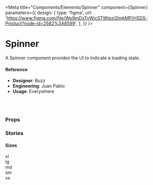 
<Meta
  title="Components/Elements/Spinner"
  component={Spinner}
  parameters={{
    design: {
      type: 'figma',
      url:
        'https://www.figma.com/file/Wp9mDxTvWicSTWtezj2ImkMP/HSDS-Product?node-id=2582%3A8599',
    },
  }}
/>

# Spinner

A Spinner component provides the UI to indicate a loading state.

<Preview>
  <Story name="default">
    <div>
      <Spinner />
    </div>
  </Story>
</Preview>

#### Reference

- **Designer**: Buzz
- **Engineering**: Juan Pablo
- **Usage**: Everywhere

<br />
<br />

### Props

<Props of={Spinner} />

### Stories

#### Sizes

<Preview>
  <Story name="Sizes">
    <div>
      <div
        style={{
          marginBottom: '20px',
          color: color('Color', 'dodgerblue'),
        }}
      >
        <div style={{ marginBottom: '10px' }}>xl</div>
        <Spinner size="xl" />
      </div>
      <div
        style={{
          marginBottom: '20px',
          color: color('Color', 'dodgerblue'),
        }}
      >
        <div style={{ marginBottom: '10px' }}>lg</div>
        <Spinner size="lg" />
      </div>
      <div
        style={{
          marginBottom: '20px',
          color: color('Color', 'dodgerblue'),
        }}
      >
        <div style={{ marginBottom: '10px' }}>md</div>
        <Spinner size="md" />
      </div>
      <div
        style={{
          marginBottom: '20px',
          color: color('Color', 'dodgerblue'),
        }}
      >
        <div style={{ marginBottom: '10px' }}>sm</div>
        <Spinner size="sm" />
      </div>
      <div
        style={{
          marginBottom: '20px',
          color: color('Color', 'dodgerblue'),
        }}
      >
        <div style={{ marginBottom: '10px' }}>xs</div>
        <Spinner size="xs" />
      </div>
    </div>
  </Story>
</Preview>
